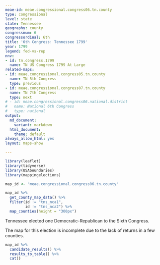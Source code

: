 ```yaml
---
meae-id: meae.congressional.congress06.tn.county
type: congressional
level: state
state: Tennessee
geography: county
congressnum: 6
congressordinal: 6th
title: '6th Congress: Tennessee 1799'
year: 1799
legend: fed-vs-rep
nnv:
- id: tn.congress.1799
  name: TN US Congress 1799 At Large
related-maps:
- id: meae.congressional.congress05.tn.county
  name: TN 5th Congress
  type: previous
- id: meae.congressional.congress07.tn.county
  name: TN 7th Congress
  type: next
# - id: meae.congressional.congress06.national.district
#   name: National 6th Congress
#   type: national
output:
  md_document:
    variant: markdown
  html_document:
    theme: default
always_allow_html: yes
layout: maps-show

---
```


```r
library(leaflet)
library(tidyverse)
library(USAboundaries)
library(mappingelections)

map_id <- "meae.congressional.congress06.tn.county"
```

<div class="map">

```r
map_id %>%
  get_county_map_data() %>%
  filter(id != "tns_nca1",
         id != "tns_nca2") %>% 
  map_counties(height = "300px")
```

</div>

Tennessee elected one Democratic-Republican to the Sixth Congress.

The map for this election is incomplete due to the lack of returns in a few counties. 

<div class="results-table">

```r
map_id %>%
  candidate_results() %>%
  results_to_table() %>%
  cat()
```

</div>
